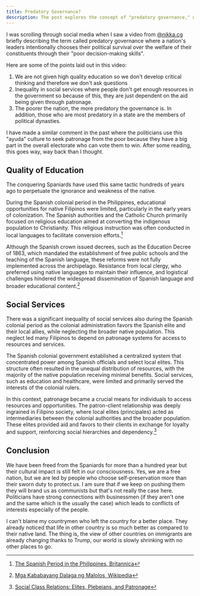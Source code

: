 ```yaml
---
title: Predatory Governance?
description: The post explores the concept of "predatory governance," where leaders prioritize political survival over the welfare of their constituents, resulting in poor education, social service inequality, and dependence on patronage systems, linking these modern issues to similar strategies used during the Spanish colonial period in the Philippines.
---
```


I was scrolling through social media when I saw a video from [@nikka.cg](https://www.instagram.com/p/DEjLR_YJpgT/) briefly describing the term called predatory governance where a nation's leaders intentionally chooses their political survival over the welfare of their constituents through their "poor decision-making skills".

Here are some of the points laid out in this video:

1. We are not given high quality education so we don't develop critical thinking and therefore we don't ask questions
2. Inequality in social services where people don't get enough resources in the government so because of this, they are just dependent on the aid being given through patronage.
3. The poorer the nation, the more predatory the governance is. In addition, those who are most predatory in a state are the members of political dynasties.

I have made a similar comment in the past where the politicians use this "ayuda" culture to seek patronage from the poor because they have a big part in the overall electorate who can vote them to win. After some reading, this goes way, way back than I thought.

## Quality of Education

The conquering Spaniards have used this same tactic hundreds of years ago to perpetuate the ignorance and weakness of the native.

During the Spanish colonial period in the Philippines, educational opportunities for native Filipinos were limited, particularly in the early years of colonization. The Spanish authorities and the Catholic Church primarily focused on religious education aimed at converting the indigenous population to Christianity. This religious instruction was often conducted in local languages to facilitate conversion efforts.[^1]

Although the Spanish crown issued decrees, such as the Education Decree of 1863, which mandated the establishment of free public schools and the teaching of the Spanish language, these reforms were not fully implemented across the archipelago. Resistance from local clergy, who preferred using native languages to maintain their influence, and logistical challenges hindered the widespread dissemination of Spanish language and broader educational content.[^2]

## Social Services

There was a significant inequality of social services also during the Spanish colonial period as the colonial administration favors the Spanish elite and their local allies, while neglecting the broader native population. This neglect led many Filipinos to depend on patronage systems for access to resources and services.

The Spanish colonial government established a centralized system that concentrated power among Spanish officials and select local elites. This structure often resulted in the unequal distribution of resources, with the majority of the native population receiving minimal benefits. Social services, such as education and healthcare, were limited and primarily served the interests of the colonial rulers.

In this context, patronage became a crucial means for individuals to access resources and opportunities. The patron-client relationship was deeply ingrained in Filipino society, where local elites (principales) acted as intermediaries between the colonial authorities and the broader population. These elites provided aid and favors to their clients in exchange for loyalty and support, reinforcing social hierarchies and dependency.[^3]

## Conclusion

We have been freed from the Spaniards for more than a hundred year but their cultural impact is still felt in our consciousness. Yes, we are a free nation, but we are led by people who choose self-preservation more than their sworn duty to protect us. I am sure that if we keep on pushing them they will brand us as communists but that's not really the case here. Politicians have strong connections with businessmen (if they aren't one and the same which is the usually the case) which leads to conflicts of interests especially of the people.

I can't blame my countrymen who left the country for a better place. They already noticed that life in other country is so much better as compared to their native land. The thing is, the view of other countries on immigrants are already changing thanks to Trump, our world is slowly shrinking with no other places to go.

[^1]: [The Spanish Period in the Philippines, Britannica](https://www.britannica.com/place/Philippines/The-Spanish-period)
[^2]: [Mga Kababayang Dalaga ng Malolos, Wikipedia](https://en.wikipedia.org/wiki/Mga_Kababayang_Dalaga_ng_Malolos)
[^3]: [Social Class Relations: Elites, Plebeians, and Patronage](https://www5.austlii.edu.au/au/journals/AUSocLegPhilB/1994/10.pdf)
